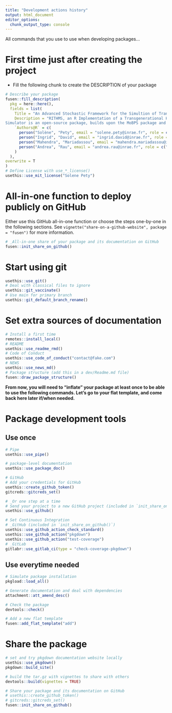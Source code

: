 ```yaml
---
title: "Development actions history"
output: html_document
editor_options: 
  chunk_output_type: console
---
```


All commands that you use to use when developing packages...

# First time just after creating the project

- Fill the following chunk to create the DESCRIPTION of your package

```r
# Describe your package
fusen::fill_description(
  pkg = here::here(),
  fields = list(
    Title = "An Advanced Stochastic Framework for the Simultion of Transgenerational Hologenomic Data",
    Description = "RITHMS, an R Implementation of a Transgenerational Hologenomic Model-based
Simulator is an open-source package, builds upon the MoBPS package and incorporates the distinctive architecture of the microbiota, notably vertical and horizontal transfer as well as modulation due to the environment and host genetics",
    `Authors@R` = c(
      person("Solène", "Pety", email = "solene.pety@inrae.fr", role = c("aut", "cre", "cph"), comment = c(ORCID = "0000-0002-1245-7425")),
      person("Ingrid", "David", email = "ingrid.david@inrae.fr", role = c("aut", "ths"), comment = c(ORCID = "0000-0002-2514-6693")),
      person("Mahendra", "Mariadassou", email = "mahendra.mariadassou@inrae.fr", role = c("aut", "ths"), comment = c(ORCID = "0000-0003-2986-354X")),
      person("Andrea", "Rau", email = "andrea.rau@inrae.fr", role = c("aut", "ths"), comment = c(ORCID = "0000-0001-6469-488X"))
    )
  ),
overwrite = T
)
# Define License with use_*_license()
usethis::use_mit_license("Solene Pety")
```

# All-in-one function to deploy publicly on GitHub

Either use this GitHub all-in-one function or choose the steps one-by-one in the following sections.
See `vignette("share-on-a-github-website", package = "fusen")` for more information.

```r
# _All-in-one share of your package and its documentation on GitHub
fusen::init_share_on_github()
```


# Start using git

```r
usethis::use_git()
# Deal with classical files to ignore
usethis::git_vaccinate()
# Use main for primary branch
usethis::git_default_branch_rename()
```

# Set extra sources of documentation

```r
# Install a first time
remotes::install_local()
# README
usethis::use_readme_rmd()
# Code of Conduct
usethis::use_code_of_conduct("contact@fake.com")
# NEWS
usethis::use_news_md()
# Package structure (add this in a dev/Readme.md file)
fusen::draw_package_structure()
```

**From now, you will need to "inflate" your package at least once to be able to use the following commands. Let's go to your flat template, and come back here later if/when needed.**


# Package development tools
## Use once

```r
# Pipe
usethis::use_pipe()

# package-level documentation
usethis::use_package_doc()

# GitHub
# Add your credentials for GitHub
usethis::create_github_token()
gitcreds::gitcreds_set()

# _Or one step at a time
# Send your project to a new GitHub project (included in `init_share_on_github()`)
usethis::use_github()

# Set Continuous Integration
# _GitHub (included in `init_share_on_github()`)
usethis::use_github_action_check_standard()
usethis::use_github_action("pkgdown")
usethis::use_github_action("test-coverage")
# _GitLab
gitlabr::use_gitlab_ci(type = "check-coverage-pkgdown")
```

## Use everytime needed

```r
# Simulate package installation
pkgload::load_all()

# Generate documentation and deal with dependencies
attachment::att_amend_desc()

# Check the package
devtools::check()

# Add a new flat template
fusen::add_flat_template("add")
```

# Share the package

```r
# set and try pkgdown documentation website locally
usethis::use_pkgdown()
pkgdown::build_site()

# build the tar.gz with vignettes to share with others
devtools::build(vignettes = TRUE)

# Share your package and its documentation on GitHub
# usethis::create_github_token()
# gitcreds::gitcreds_set()
fusen::init_share_on_github()
```

